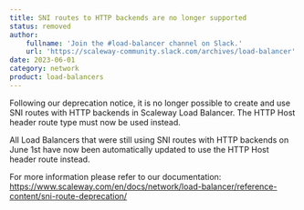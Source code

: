 ```yaml
---
title: SNI routes to HTTP backends are no longer supported
status: removed
author:
    fullname: 'Join the #load-balancer channel on Slack.'
    url: 'https://scaleway-community.slack.com/archives/load-balancer'
date: 2023-06-01
category: network
product: load-balancers
---
```


Following our deprecation notice, it is no longer possible to create and use SNI routes with HTTP backends in Scaleway Load Balancer. The HTTP Host header route type must now be used instead.

All Load Balancers that were still using SNI routes with HTTP backends on June 1st have now been automatically updated to use the HTTP Host header route instead.

For more information please refer to our documentation: https://www.scaleway.com/en/docs/network/load-balancer/reference-content/sni-route-deprecation/


